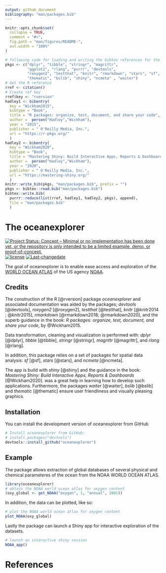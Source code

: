 ```yaml
---
output: github_document
bibliography: "man/packages.bib"
---
```


<!-- README.md is generated from README.Rmd. Please edit that file -->

```r
knitr::opts_chunk$set(
  collapse = TRUE,
  comment = "#>",
  fig.path = "man/figures/README-",
  out.width = "100%"
)
```


```r
# following code for loading and writing the bibtex references for the used pkgs
pkgs <- c("dplyr", "tibble", "stringr", "magrittr",
          "ggplot2", "rlang", "purrr", "devtools", 
          "roxygen2", "testthat", "knitr", "rmarkdown", "stars", "sf", 
          "thematic", "bslib", "shiny", "ncmeta" , "waiter")  
# Get the R reference
rref <- citation()
# Create ref key
rref$key <- "rversion"
hadley1 <- bibentry(
  key = "Wickham2015",
  bibtype = "Book",
  title = "R packages: organize, test, document, and share your code",
  author =  person("Hadley","Wickham"),
  year = "2015",
  publisher = " O'Reilly Media, Inc.",
  url = "https://r-pkgs.org/"
  )
hadley2 <- bibentry(
  key = "Wickham2020",
  bibtype = "Book",
  title = "Mastering Shiny: Build Interactive Apps, Reports & Dashboards.",
  author =  person("Hadley","Wickham"),
  year = "2020",
  publisher = " O'Reilly Media, Inc.",
  url = "https://mastering-shiny.org/"
  )
knitr::write_bib(pkgs, "man/packages.bib", prefix = "")
pkgs <- bibtex::read.bib("man/packages.bib")
bibtex::write.bib(
  purrr::reduce(list(rref, hadley1, hadley2, pkgs), append), 
  file = "man/packages.bib"
  )
```


# The oceanexplorer

<!-- badges: start -->
[![Project Status: Concept – Minimal or no implementation has been done yet, or the repository is only intended to be a limited example, demo, or proof-of-concept.](https://www.repostatus.org/badges/latest/concept.svg)](https://www.repostatus.org/#concept)
[![license](https://img.shields.io/github/license/mashape/apistatus.svg)](https://choosealicense.com/licenses/mit/)
[![Last-changedate](https://img.shields.io/badge/last%20change-`r gsub('-', '--', Sys.Date())`-yellowgreen.svg)](/commits/master)
<!-- badges: end -->

The goal of oceanexplorer is to enable ease access and exploration of the [WORLD OCEAN ATLAS](https://www.nodc.noaa.gov/OC5/SELECT/woaselect/woaselect.html) of the US agency [NOAA](https://www.ncei.noaa.gov/).


## Credits

The construction of the R [@rversion] package *oceanexplorer* and associated documentation was aided by the packages; *devtools* [@devtools], *roxygen2* [@roxygen2], *testthat* [@testthat], *knitr* [@knitr2014 ; @knitr2015], *rmarkdown* [@rmarkdown2018; @rmarkdown2020], and the superb guidance in the book: *R packages: organize, test, document, and share your code*, by @Wickham2015. 

Data transformation, cleaning and visualization is performed with: *dplyr* [@dplyr], *tibble* [@tibble], *stringr* [@stringr], *magrittr* [@magrittr], and *rlang* [@rlang].

In addition, this package relies on a set of packages for spatial data analysis: *sf* [@sf], *stars* [@stars], and *ncmeta* [@ncmeta].

The app is build with *shiny* [@shiny] and the guidance in the book: *Mastering Shiny: Build Interactive Apps, Reports & Dashboards* [@Wickham2020]. was a great help in learning how to develop such applications. Furthermore, the packages *waiter* [@waiter], *bslib* [@bslib] and *thematic* [@thematic] ensure user friendliness and visually pleasing graphics.


## Installation

You can install the development version of oceanexplorer from GitHub

``` r
# Install oceanexplorer from GitHub: 
# install.packages("devtools")
devtools::install_github("oceanexplorer")
```


## Example

The package allows extraction of global databases of several physical and chemical parameteres of the ocean from the NOAA WORLD OCEAN ATLAS.

```r
library(oceanexplorer)
# obtain the NOAA world ocean atlas for oxygen content
(oxy_global <- get_NOAA("oxygen", 1, "annual", 2001))
```

In addition, the data can be plotted, like so:

```r
# plot the NOAA world ocean atlas for oxygen content
plot_NOAA(oxy_global)
```

Lastly the package can launch a Shiny app for interactive exploration of the datasets.

```r
# launch an interactive shiny session
NOAA_app()
```

# References
